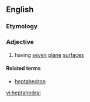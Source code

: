 ==English==

===Etymology===
{{confix|hepta|hedral|lang=en}}

===Adjective===
{{en-adj|-}}

# having [[seven]] [[plane]] [[surface]]s

====Related terms====
* [[heptahedron]]

[[vi:heptahedral]]